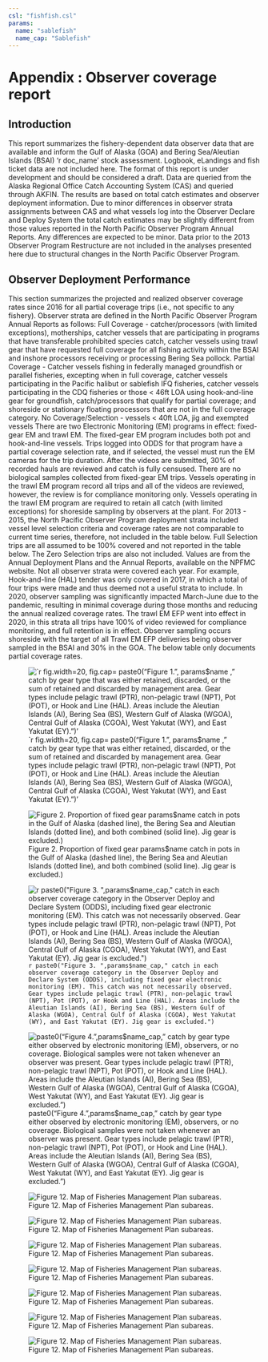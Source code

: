 ```yaml
---
csl: "fishfish.csl"
params: 
  name: "sablefish"
  name_cap: "Sablefish"
---
```


# Appendix : Observer coverage report 

## Introduction
This report summarizes the fishery-dependent data observer data that are available and inform the Gulf of Alaska (GOA) and Bering Sea/Aleutian Islands (BSAI) ‘r doc_name’ stock assessment. 
Logbook, eLandings and fish ticket data are not included here. 
The format of this report is under development and should be considered a draft. 
Data are queried from the Alaska Regional Office Catch Accounting System (CAS) and queried through AKFIN. 
The results are based on total catch estimates and observer deployment information. 
Due to minor differences in observer strata assignments between CAS and what vessels log into the Observer Declare and Deploy System the total catch estimates may be slightly different from those values reported in the North Pacific Observer Program Annual Reports. 
Any differences are expected to be minor. 
Data prior to the 2013 Observer Program Restructure are not included in the analyses presented here due to structural changes in the North Pacific Observer Program.

## Observer Deployment Performance
This section summarizes the projected and realized observer coverage rates since 2016 for all partial coverage trips (i.e., not specific to any fishery). 
Observer strata are defined in the North Pacific Observer Program Annual Reports as follows: Full Coverage - catcher/processors (with limited exceptions), motherships, catcher vessels that are participating in programs that have transferable prohibited species catch, catcher vessels using trawl gear that have requested full coverage for all fishing activity within the BSAI and inshore processors receiving or processing Bering Sea pollock. Partial Coverage - Catcher vessels fishing in federally managed groundfish or parallel fisheries, excepting when in full coverage, catcher vessels participating in the Pacific halibut or sablefish IFQ fisheries, catcher vessels participating in the CDQ fisheries or those < 46ft LOA using hook-and-line gear for groundfish, catch/processors that qualify for partial coverage; and shoreside or stationary floating processors that are not in the full coverage category. 
No Coverage/Selection - vessels < 40ft LOA, jig and exempted vessels
There are two Electronic Monitoring (EM) programs in effect: fixed-gear EM and trawl EM. 
The fixed-gear EM program includes both pot and hook-and-line vessels. 
Trips logged into ODDS for that program have a partial coverage selection rate, and if selected, the vessel must run the EM cameras for the trip duration. 
After the videos are submitted, 30% of recorded hauls are reviewed and catch is fully censused. 
There are no biological samples collected from fixed-gear EM trips. 
Vessels operating in the trawl EM program record all trips and all of the videos are reviewed, however, the review is for compliance monitoring only. 
Vessels operating in the trawl EM program are required to retain all catch (with limited exceptions) for shoreside sampling by observers at the plant.
For 2013 - 2015, the North Pacific Observer Program deployment strata included vessel level selection criteria and coverage rates are not comparable to current time series, therefore, not included in the table below. 
Full Selection trips are all assumed to be 100% covered and not reported in the table below. 
The Zero Selection trips are also not included. 
Values are from the Annual Deployment Plans and the Annual Reports, available on the NPFMC website. 
Not all observer strata were covered each year. 
For example, Hook-and-line (HAL) tender was only covered in 2017, in which a total of four trips were made and thus deemed not a useful strata to include. 
In 2020, observer sampling was significantly impacted March-June due to the pandemic, resulting in minimal coverage during those months and reducing the annual realized coverage rates. 
The trawl EM EFP went into effect in 2020, in this strata all trips have 100% of video reviewed for compliance monitoring, and full retention is in effect. 
Observer sampling occurs shoreside with the target of all Trawl EM EFP deliveries being observer sampled in the BSAI and 30% in the GOA. 
The below table only documents partial coverage rates.


![`r fig.width=20, fig.cap= paste0("Figure 1. ", params$name ," catch by gear type that was either retained, discarded, or the sum of retained and discarded by management area. Gear types include pelagic trawl (PTR), non-pelagic trawl (NPT), Pot (POT), or Hook and Line (HAL). Areas include the Aleutian Islands (AI), Bering Sea (BS), Western Gulf of Alaska (WGOA), Central Gulf of Alaska (CGOA), West Yakutat (WY), and East Yakutat (EY).")']("man/figures/fig1-1.png")


![Figure 2. Proportion of fixed gear params$name catch in pots in the Gulf of Alaska (dashed line), the Bering Sea and Aleutian Islands (dotted line), and both combined (solid line). Jig gear is excluded.)](man/figures/fig2-1.png)

![`r paste0("Figure 3. ",params$name_cap," catch in each observer coverage category in the Observer Deploy and Declare System (ODDS), including fixed gear electronic monitoring (EM). This catch was not necessarily observed. Gear types include pelagic trawl (PTR), non-pelagic trawl (NPT), Pot (POT), or Hook and Line (HAL). Areas include the Aleutian Islands (AI), Bering Sea (BS), Western Gulf of Alaska (WGOA), Central Gulf of Alaska (CGOA), West Yakutat (WY), and East Yakutat (EY). Jig gear is excluded.")`](man/figures/fig3-1.png)

![paste0("Figure 4. ",params$name_cap," catch by gear type either observed by electronic monitoring (EM), observers, or no coverage. Biological samples were not taken whenever an observer was present. Gear types include pelagic trawl (PTR), non-pelagic trawl (NPT), Pot (POT), or Hook and Line (HAL). Areas include the Aleutian Islands (AI), Bering Sea (BS), Western Gulf of Alaska (WGOA), Central Gulf of Alaska (CGOA), West Yakutat (WY), and East Yakutat (EY). Jig gear is excluded.")](man/figures/fig4-1.png)

![Figure 12. Map of Fisheries Management Plan subareas.](fmp_subarea.png)

![Figure 12. Map of Fisheries Management Plan subareas.](fmp_subarea.png)

![Figure 12. Map of Fisheries Management Plan subareas.](fmp_subarea.png)

![Figure 12. Map of Fisheries Management Plan subareas.](fmp_subarea.png)

![Figure 12. Map of Fisheries Management Plan subareas.](fmp_subarea.png)

![Figure 12. Map of Fisheries Management Plan subareas.](fmp_subarea.png)

![Figure 12. Map of Fisheries Management Plan subareas.](fmp_subarea.png)
